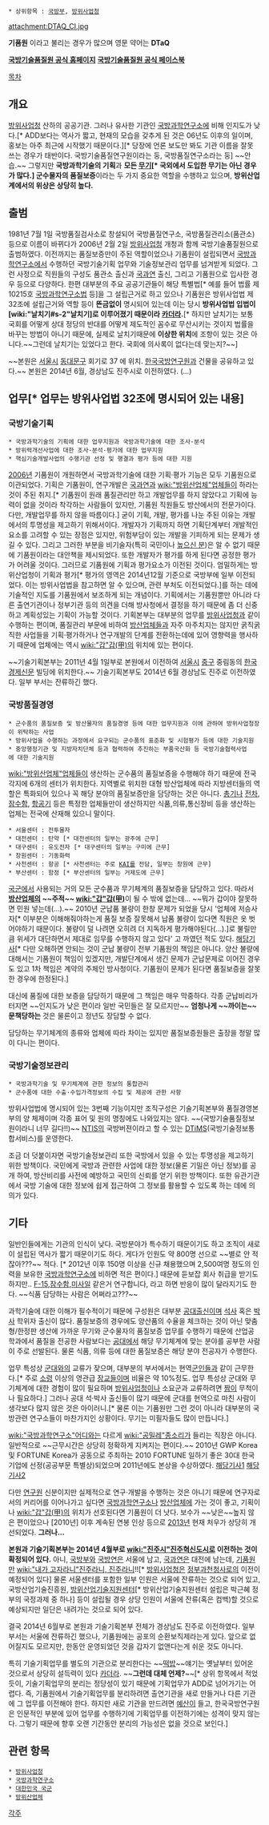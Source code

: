  * 상위항목 : [[국방부]], [[방위사업청]]

attachment:DTAQ_CI.jpg

{{{+1 國防技術品質院 / '''D'''efense Agency for '''T'''echnology '''a'''nd '''Q'''uality }}}

'''기품원''' 이라고 불리는 경우가 많으며 영문 약어는 '''DTaQ'''

[http://www.dtaq.re.kr/ '''국방기술품질원 공식 홈페이지''']
[http://www.facebook.com/DTaQKorea '''국방기술품질원 공식 페이스북''']


[[목차]]
== 개요 ==
[[방위사업청]] 산하의 공공기관. 그러나 유사한 기관인 [[국방과학연구소]]에 비해 인지도가 낮다.[* ADD보다는 역사가 짧고, 현재의 모습을 갖추게 된 것은 06년도 이후의 일이며, 홍보는 아주 최근에 시작했기 때문이다.][* 당장에 언론 보도만 봐도 기관 이름을 잘못 쓰는 경우가 태반이다. 국방기술품질연구원이라는 둥, 국방품질연구소라는 둥] ~~안습.~~ 그렇지만 '''국방과학기술의 기획'''과 '''모든 [[무기]][* 국외에서 도입한 무기는 아닌 경우가 많다.] 군수물자의 품질보증'''이라는 두 가지 중요한 역할을 수행하고 있으며, '''방위산업계에서의 위상은 상당히 높다.'''

== 출범 ==
1981년 7월 1일 국방품질검사소로 창설되어 국방품질연구소, 국방품질관리소(품관소) 등으로 이름이 바뀌다가 2006년 2월 2일 [[방위사업청]] 개청과 함께 국방기술품질원으로 출범하였다. 이전까지는 품질보증만이 주된 역할이었으나 기품원이 설립되면서 [[국방과학연구소]]에서 수행하던 국방기술기획 업무와 기술정보관리 업무를 넘겨받게 되었다. 그런 사정으로 직원들의 구성도 품관소 출신과 [[국과연]] 출신, 그리고 기품원으로 입사한 경우 등으로 다양하다. 한편 대부분의 주요 공공기관들이 해당 특별법[* 예를 들어 법률 제10215호 [[국방과학연구소]]법 등]을 그 설립근거로 하고 있으나 기품원은 방위사업법 제32조에 설립근거와 역할 등이 '''뜬금없이''' 명시되어 있는데 이는 당시 '''방위사업법 입법이 [wiki:"날치기#s-2"날치기]로 이루어졌기 때문이라 [[카더라]].'''[* 하지만 날치기는 보통 국회를 어떻게 상대 정당의 반대를 어떻게 제도적인 꼼수로 무산시키는 것이지 법률을 바꾸는 방법이 아니기 때문에, 실제로 날치기때문에 '''이상한 위치'''에 조항이 있는 것은 아니다.~~그런데 날치기는 있었다고 한다. 국회에 의사록이 없다는데 맞는지?~~]

~~본원은 [[서울시]] [[동대문구]] 회기로 37 에 위치. [[한국국방연구원]]과 건물을 공유하고 있다.~~
본원은 2014년 6월, 경상남도 진주시로 이전하였다. (...)

== 업무[* 업무는 방위사업법 32조에 명시되어 있는 내용] ==
=== 국방기술기획 ===
 * 국방과학기술의 기획에 대한 업무지원과 국방과학기술에 대한 조사·분석
 * 방위력개선사업에 대한 조사·분석·평가에 대한 업무지원
 * 핵심기술개발사업의 수행기관 선정 및 행결과 평가 등에 대한 지원

[[2006년]] 기품원이 개원하면서 국방과학기술에 대한 기획·평가 기능은 모두 기품원으로 이관되었다. 기획은 기품원이, 연구개발은 [[국과연]]과 [[wiki:"방위산업체"업체]]들이 하라는 것이 주된 취지.[* 기품원이 원래 품질관리만 하고 개발업무를 하지 않았다고 기획에 능력이 없을 것이라 착각하는 사람들이 있지만, 기품원 직원들도 방산에서의 전문가이다. 다만, 개발업무를 하지 않을 따름이다.] 굳이 기획, 개발, 평가를 나눈 주된 이유는 개발에서의 투명성을 제고하기 위해서이다. 개발자가 기획까지 하면 기획단계부터 개발적인 요소를 고려할 수 있는 장점은 있지만, 위험부담이 있는 개발을 기피하게 되는 문제가 생길 수 있다. 그리고 그러한 부분을 비기술자(특히 국민이나 [[높으신 분]])은 알 수 없기 때문에 기품원이라는 대안책을 제시되었다. 또한 개발자가 평가를 하게 된다면 공정한 평가가 어려울 것이다. 그러므로 기품원에 기획과 평가요소가 이전된 것이다. 엄밀하게는 방위산업청이 기획과 평가[* 평가의 영역은 2014년12월 기준으로 국방부에 일부 이전되었다. 이는 방위사업법을 참고하면 알 수 있으며, 관련 부처도 이전되었다.]를 하는 데에 기술적인 지도를 기품원에서 보조하게 되는 개념이다. 기획에서는 기품원뿐만 아니라 다른 출연기관이나 정부기관 등의 의견을 더해 방사청에서 결정을 하기 때문에 좀 더 신중하고 계획성있는 기획이 가능할 것이다. 기획본부는 대부분의 업무를 [[방위사업청]]과 같이 수행하는 편이며, 품질관리 부문에 비하여 [[방산업체]]들과 자주 마주치지는 않지만 굵직굵직한 사업들을 기획·평가하거나 연구개발의 단계를 전환하는데에 있어 영향력을 행사하기 때문에 업체에는 역시 [[wiki:"갑"갑(甲)]]의 위치에 있는 편이다.

~~기술기획본부는 2011년 4월 1일부로 본원에서 이전하여 [[서울시]] [[중구]] 중림동의 [[한국경제신문]] 빌딩에 위치한다.~~
기술기획본부도 2014년 6월 경상남도 진주로 이전하였다. 일부 부서는 잔류하긴 했다. 

=== 국방품질경영 ===
 * 군수품의 품질보증 및 방산물자의 품질경영 등에 대한 업무지원과 이에 관하여 방위사업청장이 위탁하는 사업
 * 방위사업을 수행하는 과정에서 요구되는 군수품의 표준화 및 시험평가 등에 대한 기술지원
 * 중앙행정기관 및 지방자치단체 등과 협력하여 추진하는 부품국산화 등 국방기술협력사업에 대한 기술지원

[[wiki:"방위산업체"업체]]들이 생산하는 군수품의 품질보증을 수행해야 하기 때문에 전국 각지에 6개의 센터가 위치한다. 지역별로 위치한 대형 방산업체에 따라 지방센터들의 역할은 특화되어 있으나 꼭 해당 분야의 품질보증만을 담당하는 것은 아니다. [[총기]]나 [[전차]], [[잠수함]], [[항공기]] 등은 특정한 업체들만이 생산하지만 식품,의류,통신장비 등을 생산하는 업체는 전국에 산재해 있으니 말이다.

 * 서울센터 : 전투물자 
 * 대전센터 : 탄약 [* 대전센터의 일부는 광주에 근무]
 * 대구센터 : 유도전자 [* 대구센터의 일부는 구미에 근무]
 * 창원센터 : 기동화력
 * 사천센터 : 항공 [* 사천센터는 주로 [[KAI]]를 전담, 일부는 창원에 근무] 
 * 부산센터 : 함정 [* 부산센터의 일부는 거제도에 근무]

[[국군]]에서 사용되는 거의 모든 군수품과 무기체계의 품질보증을 담당하고 있다. 따라서 '''[[방산업체]]의 ~~주적~~ [[wiki:"갑"갑(甲)]]'''이 될 수 밖에 없는데... ~~뭐가 갑이야 잘못하면 민원 넣는데(...).~~
2010년 군납품 불량이 한창 문제가 되었을 당시 '업체에 저승사자[* 이부분은 이해해줘야하는게 품질 보증 잘못해서 납품 불량이 있다면 직원은 옷 벗어야하기 때문이다. 불량이 덜 나려면 오히려 더 지독하게 평가해야된다(...).]로 불릴만큼 위세가 대단하면서 제대로 임무를 수행하지 않고 있다' 고 까였던 적도 있다. [http://news.sbs.co.kr/sports/section_sports/sports_read.jsp?news_id=N1000789281 해당기사][* 다만 오해하면 안되는 것이 군납 불량이 전부 기품원의 책임은 아니다. 양산 불량에 대해서는 기품원이 책임이 있겠지만, 개발단계에서 생긴 문제가 군납문제로 이어진 경우도 있고 1차 책임은 계약의 주체인 방사청이다. 기품원이 문제가 된다면 품질보증을 잘못한 경우에 한정된다.]

대신에 품질에 대한 보증을 담당하기 때문에 그 책임은 매우 막중하다. 각종 군납비리가 터지면 ~~인지도가 낮은 편이라 일반 국민들은 잘 모르지만~~ '''엄청나게 ~~까이는~~ 문책당하는''' 것은 물론이고 정년도 장담할 수 없다.

담당하는 무기체계의 종류와 업체에 따라 차이는 있지만 품질보증원들은 출장을 정말 많이 다니는 편이다.  

=== 국방기술정보관리 ===
 * 국방과학기술 및 무기체계에 관한 정보의 통합관리
 * 군수품에 대한 수출·수입가격정보의 수집 및 제공에 관한 사항

방위사업법에 명시되어 있는 3번째 기능이지만 조직구성은 기술기획본부와 품질경영본부의 양 체제이며 각종 표어 및 원의 명칭에도 나와있지는 않다. ~~(국방기술품질정보원이라니 너무 길다!!)~~  [[NTIS]]의 국방버젼이라고 할 수 있는 [[DTiMS]](국방기술정보통합서비스)를 운영한다. 

조금 더 덧붙이자면 국방기술정보관리 또한 국방에서 있을 수 있는 투명성을 제고하기 위한 방책이다. 국민에게 국방과 관련한 사업에 대한 정보(물론 기밀은 아닌 정보)를 공개 하여, 방산비리를 사전에 예방하고 국민의 신뢰를 얻기 위한 방책이다. 또한 유관기관에서 국방 기술에 대한 정보에 쉽게 접근하여 그 정보를 활용할 수 있도록 하는 데에 의의가 있다. 

== 기타 ==
일반인들에게는 기관의 인식이 낮다. 국방분야가 특수하기 때문이기도 하고 조직이 새로이 설립된 역사가 짧기 때문이기도 하다. 게다가 인원도 약 800명 선으로 ~~별로 안 적잖아???~~ 적다. [* 2012년 이후 150명 이상을 신규 채용했으며 2,500여명 정도의 인력을 보유한 [[국방과학연구소]]에 비하면 적은 편이다.] 때문에 듣보잡 회사 취급을 받기도 하지만.. [[F-15]],[[잠수함]],[[미사일]] 같은거 연구합니다, 라고 하면 반응이 많이 달라지기도 한다. ~~식품 담당하는 사람은 어쩌라고???~~ 

과학기술에 대한 이해가 필수적이기 때문에 구성원은 대부분 [[공대]]출신이며 [[석사]] 혹은 [[박사]] 학위자 출신이 많다. 품질보증의 경우에도 양산품의 수율을 체크하는 것이 아닌 맞춤형/한정판 생산에 가까운 무기와 군수물자의 품질보증 업무를 수행하기 때문에 산업공학과에서 품질을 전공한 사람보다는 [[공대]]에서 해당 무기체계에 맞는 분야를 공부한 사람이 주로 선발된다. 물론 식품, 의류 등에 대한 품질보증은 해당 분야 전공자가 수행한다. 

업무 특성상 [[군대]]와의 교류가 잦으며, 대부분의 부서에서는 현역[[군인]]들과 같이 근무한다.[* 주로 [[소령]] 이상의 영관급 [[장교]]들이며 비율은 약 10%정도. 업무 특성상 군대와 무기체계에 대한 경험이 많이 필요하며 [[방위사업청]]이나 소요군과 교류하려면 [[짬]]이 무척이나 필요하다.] 그러나 공대 석·박사 출신들이 많기 때문에 군대를 현역으로 마친 사람이 생각보다 많지 않은 것은 아이러니.[* 물론 이는 기품원만 그런 것이 아니라 대부분의 국방관련 연구소들이 마찬가지인 상황이다. 무기는 미필자들도 많이 만듭니다.] 

[[wiki:"국방과학연구소"어디]]와는 다르게 [[wiki:"공밀레"종소리]]가 들리는 직장은 아니다. 일반적으로 ~~근무시간은 상당히 정확하게 지켜지는 편이다.~~    2010년 GWP Korea 및 FORTUNE Korea가 공동으로 주최하는 2010 FORTUNE 일하기 좋은 30대 한국 기업에 선정(공공부문 특별상)되었으며 2011년에도 본상을 수상하였다. [http://www.asiae.co.kr/news/view.htm?idxno=2010120209260289598 해당기사1] [http://www.newsis.com/ar_detail/view.html?ar_id=NISX20111110_0009721787&cID=10304&pID=10300 해당기사2] 

다만 [[연구원]] 신분이지만 실제적으로 연구·개발을 수행하는 것은 아니기 때문에 연구자로서의 커리어를 이어나가고 싶다면 [[국방과학연구소]]나 [[방산업체]]에 가는 것이 좋고, 기획이나 [[wiki:"갑"갑(甲)]]의 위치가 선호된다면 기품원이 더 낫다. 보수가 ~~낮은~~높지 않은 편이었으나 [2010년] 이후 계속된 연봉 인상 등으로 [[2013년]] 현재 처우가 상당히 개선되었다. '''그러나...'''

'''본원과 기술기획본부는 2014년 4월부로 [[wiki:"진주시"진주]][[혁신도시]]로 이전하는 것이 확정되어 있다.''' 아니, [[국방부]]와 [[국방연]]은 서울에 남고, [[국과연]]은 대전에 남는데, [[기품원]]만 [[wiki:"내가 고자라니"진주라니, 진주라니]]!![* [[방위사업청]]은 [[정부과천청사]]로의 이전이 예정되어 있다] 물론 서울센터를 포함한 일부 인원은 서울에 잔류하는 것으로 되어 있고, 국방산업기술진흥원, [[방위산업기술지원센터]][* 방위산업기술지원센터 설립은 박근혜 정부의 국정과제 중 하나] 등이 설립될 경우 상당 인원이 서울에 잔류(혹은 컴백)할 것으로 예상되지만 일단은 내려가는 것으로 되어 있다.

결국 2014년 6월부로 본원과 기술기획본부 전체가 경상남도 진주로 이전하였다. 일부 부서는 서울에 잔류하긴 했으나, 기품원에는 공포의 순환보직제라는게 있다. 앞으로 없어질지도 모르지만, 한동안 운영되었던 것을 갑자기 없앤다는게 쉬운 것도 아니다. 

특히 기술기획업무를 별도의 기관으로 분리한다는 ~~[[떡밥]]~~얘기는 옛날부터 있어온 것으로서 상당히 설득력이 있다 [[카더라]]. ~~'''그런데 대체 언제?'''~~[* 상위 항목에서 적었듯이, 기술기획업무의 분리는 정당성이 있기 때문에 기획업무가 ADD로 넘어가기는 어렵다. 즉, 기품원에서 기술기획업무를 분리하려면 출연기관을 새로 만들거나 다른 기관에 그 업무를 이전해야 한다. 하지만 새로 기관을 만드려면 [[예산]]이 들고, 한국국방연구원은 인문적인 부분에 있어 업무를 수행하기에 기획업무를 이전하기에는 성격이 맞지 않는다. 그렇기 때문에 향후 오랜 기간동안 분리의 가능성은 없을 것으로 보인다.]

== 관련 항목 ==
 * [[방위사업청]]
 * [[국방과학연구소]]
 * [[대한민국 국군]]
 * [[방위산업체]]


[[각주]]
